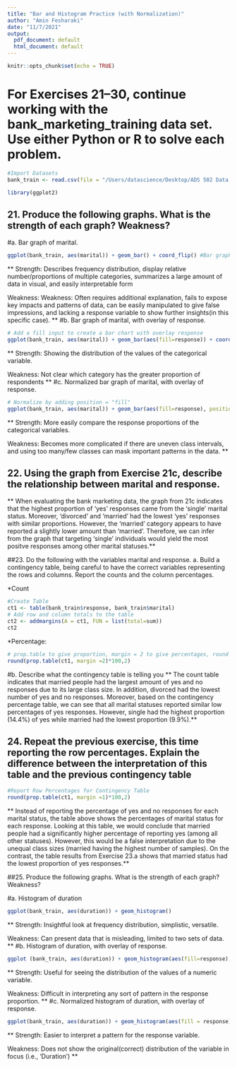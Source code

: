 ```yaml
---
title: "Bar and Histogram Practice (with Normalization)"
author: "Amin Fesharaki"
date: "11/7/2021"
output:
  pdf_document: default
  html_document: default
---
```


```r
knitr::opts_chunk$set(echo = TRUE)
```

# For Exercises 21–30, continue working with the bank_marketing_training data set. Use either Python or R to solve each problem.
```r
#Import Datasets
bank_train <- read.csv(file = "/Users/datascience/Desktop/ADS 502 Data Sets/Website Data Sets/bank_marketing_training.csv")

library(ggplot2)
```

## 21. Produce the following graphs. What is the strength of each graph? Weakness?

#a. Bar graph of marital.  
```r
ggplot(bank_train, aes(marital)) + geom_bar() + coord_flip() #Bar graph that runs horizontal
```
** 
Strength: Describes frequency distribution, display relative number/proportions of multiple categories, summarizes a large amount of data in visual, and easily interpretable form

Weakness: Weakness: Often requires additional explanation, fails to expose key impacts and patterns of data, can be easily manipulated to give false impressions, and lacking a response variable to show further insights(in this specific case). 
**
#b. Bar graph of marital, with overlay of response.
```r
# Add a fill input to create a bar chart with overlay response
ggplot(bank_train, aes(marital)) + geom_bar(aes(fill=response)) + coord_flip()
```
**
Strength: Showing the distribution of the values of the categorical variable.

Weakness: Not clear which category has the greater proportion of respondents
**
#c. Normalized bar graph of marital, with overlay of response.
```r
# Normalize by adding position = "fill" 
ggplot(bank_train, aes(marital)) + geom_bar(aes(fill=response), position="fill")  + coord_flip()
```
**
Strength: More easily compare the response proportions of the categorical variables.

Weakness: Becomes more complicated if there are uneven class intervals, and using too many/few classes can mask important patterns in the data.
**

## 22. Using the graph from Exercise 21c, describe the relationship between marital and response.
** When evaluating the bank marketing data, the graph from 21c indicates that the highest proportion of 'yes' responses came from the 'single' marital status. Moreover, 'divorced' and 'married' had the lowest 'yes' responses with similar proportions. However, the 'married' category appears to have reported a slightly lower amount than 'married'. Therefore, we can infer from the graph that targeting 'single' individuals would yield the most positve responses among other marital statuses.**

##23. Do the following with the variables marital and response.
a. Build a contingency table, being careful to have the correct variables representing the rows and columns. Report the counts and the column percentages.

*Count
```r
#Create Table
ct1 <- table(bank_train$response, bank_train$marital)
# Add row and column totals to the table
ct2 <- addmargins(A = ct1, FUN = list(total=sum))
ct2
```
*Percentage:
```r
# prop.table to give proportion, margin = 2 to give percentages, round to 2 decimal points
round(prop.table(ct1, margin =2)*100,2)
```
#b. Describe what the contingency table is telling you
** The count table indicates that married people had the largest amount of yes and no responses due to its large class size. In addition, divorced had the lowest number of yes and no responses. Moreover, based on the contingency percentage table, we can see that all marital statuses reported similar low percentages of yes responses. However, single had the highest proportion (14.4%) of yes while married had the lowest proportion (9.9%).**

## 24. Repeat the previous exercise, this time reporting the row percentages. Explain the difference between the interpretation of this table and the previous contingency table
```r
#Report Row Percentages for Contingency Table
round(prop.table(ct1, margin =1)*100,2)
```
** Instead of reporting the percentage of yes and no responses for each marital status, the table above shows the percentages of marital status for each response. Looking at this table, we would conclude that married people had a significantly higher percentage of reporting yes (among all other statuses). However, this would be a false interpretation due to the unequal class sizes (married having the highest number of samples). On the contrast, the table results from Exercise 23.a shows that married status had the lowest proportion of yes responses.**

##25. Produce the following graphs. What is the strength of each graph? Weakness?

#a. Histogram of duration
```r
ggplot(bank_train, aes(duration)) + geom_histogram()
```
** 
Strength: Insightful look at frequency distribution, simplistic, versatile.

Weakness: Can present data that is misleading, limited to two sets of data.
**
#b. Histogram of duration, with overlay of response.
```r
ggplot (bank_train, aes(duration)) + geom_histogram(aes(fill=response), bins = 10 )
```
**
Strength: Useful for seeing the distribution of the values of a numeric variable.

Weakness: Difficult in interpreting any sort of pattern in the response proportion.
**
#c. Normalized histogram of duration, with overlay of response.
```r
ggplot(bank_train, aes(duration)) + geom_histogram(aes(fill = response), bins=10, position = "fill")
```
**
Strength: Easier to interpret a pattern for the response variable.

Weakness: Does not show the original(correct) distribution of the variable in focus (i.e., 'Duration')
**